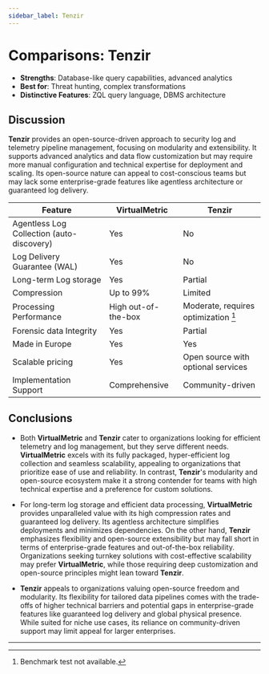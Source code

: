 ```yaml
---
sidebar_label: Tenzir
---
```


# Comparisons: Tenzir

- **Strengths**: Database-like query capabilities, advanced analytics
- **Best for**: Threat hunting, complex transformations
- **Distinctive Features**: ZQL query language, DBMS architecture

## Discussion

**Tenzir** provides an open-source-driven approach to security log and telemetry pipeline management, focusing on modularity and extensibility. It supports advanced analytics and data flow customization but may require more manual configuration and technical expertise for deployment and scaling. Its open-source nature can appeal to cost-conscious teams but may lack some enterprise-grade features like agentless architecture or guaranteed log delivery. 

|Feature|VirtualMetric|Tenzir|
|---|---|---|
|Agentless Log Collection (auto-discovery)|Yes|No|
|Log Delivery Guarantee (WAL)|Yes|No|
|Long-term Log storage|Yes|Partial|
|Compression|Up to 99%|Limited|
|Processing Performance|High out-of-the-box|Moderate, requires optimization [^1]|
|Forensic data Integrity|Yes|Partial|
|Made in Europe|Yes|Yes|
|Scalable pricing|Yes|Open source with optional services|
|Implementation Support|Comprehensive|Community-driven|

## Conclusions

* Both **VirtualMetric** and **Tenzir** cater to organizations looking for efficient telemetry and log management, but they serve different needs. **VirtualMetric** excels with its fully packaged, hyper-efficient log collection and seamless scalability, appealing to organizations that prioritize ease of use and reliability. In contrast, **Tenzir**'s modularity and open-source ecosystem make it a strong contender for teams with high technical expertise and a preference for custom solutions. 

* For long-term log storage and efficient data processing, **VirtualMetric** provides unparalleled value with its high compression rates and guaranteed log delivery. Its agentless architecture simplifies deployments and minimizes dependencies. On the other hand, **Tenzir** emphasizes flexibility and open-source extensibility but may fall short in terms of enterprise-grade features and out-of-the-box reliability. Organizations seeking turnkey solutions with cost-effective scalability may prefer **VirtualMetric**, while those requiring deep customization and open-source principles might lean toward **Tenzir**.

* **Tenzir** appeals to organizations valuing open-source freedom and modularity. Its flexibility for tailored data pipelines comes with the trade-offs of higher technical barriers and potential gaps in enterprise-grade features like guaranteed log delivery and global physical presence. While suited for niche use cases, its reliance on community-driven support may limit appeal for larger enterprises. 

---

[^1]: Benchmark test not available.
